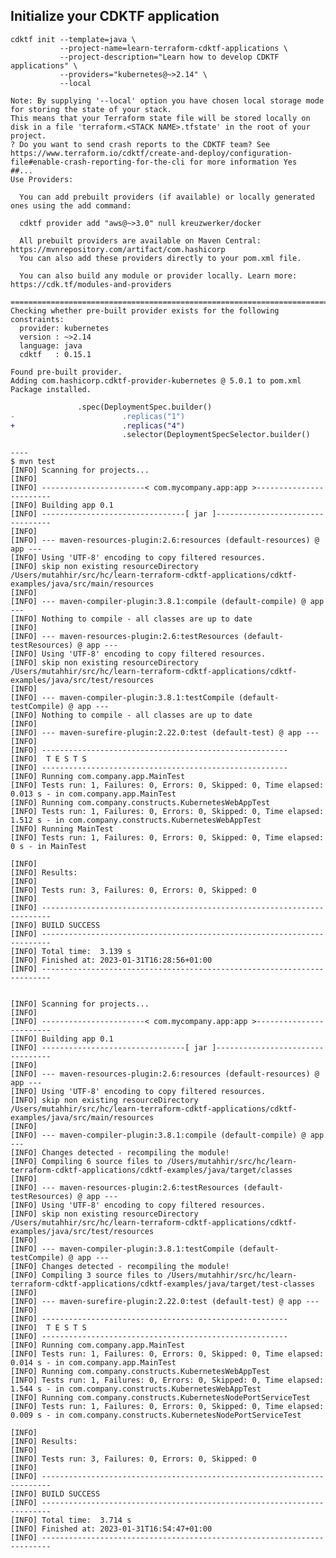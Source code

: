 ## Initialize your CDKTF application

```shell
cdktf init --template=java \
           --project-name=learn-terraform-cdktf-applications \
           --project-description="Learn how to develop CDKTF applications" \
           --providers="kubernetes@~>2.14" \
           --local
```

```shell
Note: By supplying '--local' option you have chosen local storage mode for storing the state of your stack.
This means that your Terraform state file will be stored locally on disk in a file 'terraform.<STACK NAME>.tfstate' in the root of your project.
? Do you want to send crash reports to the CDKTF team? See
https://www.terraform.io/cdktf/create-and-deploy/configuration-file#enable-crash-reporting-for-the-cli for more information Yes
##...
Use Providers:

  You can add prebuilt providers (if available) or locally generated ones using the add command:

  cdktf provider add "aws@~>3.0" null kreuzwerker/docker

  All prebuilt providers are available on Maven Central: https://mvnrepository.com/artifact/com.hashicorp
  You can also add these providers directly to your pom.xml file.

  You can also build any module or provider locally. Learn more: https://cdk.tf/modules-and-providers

========================================================================================================
Checking whether pre-built provider exists for the following constraints:
  provider: kubernetes
  version : ~>2.14
  language: java
  cdktf   : 0.15.1

Found pre-built provider.
Adding com.hashicorp.cdktf-provider-kubernetes @ 5.0.1 to pom.xml
Package installed.
```

```diff
               .spec(DeploymentSpec.builder()
-                        .replicas("1")
+                        .replicas("4")
                         .selector(DeploymentSpecSelector.builder()

```

```shell
----
$ mvn test
[INFO] Scanning for projects...
[INFO]
[INFO] -----------------------< com.mycompany.app:app >------------------------
[INFO] Building app 0.1
[INFO] --------------------------------[ jar ]---------------------------------
[INFO]
[INFO] --- maven-resources-plugin:2.6:resources (default-resources) @ app ---
[INFO] Using 'UTF-8' encoding to copy filtered resources.
[INFO] skip non existing resourceDirectory /Users/mutahhir/src/hc/learn-terraform-cdktf-applications/cdktf-examples/java/src/main/resources
[INFO]
[INFO] --- maven-compiler-plugin:3.8.1:compile (default-compile) @ app ---
[INFO] Nothing to compile - all classes are up to date
[INFO]
[INFO] --- maven-resources-plugin:2.6:testResources (default-testResources) @ app ---
[INFO] Using 'UTF-8' encoding to copy filtered resources.
[INFO] skip non existing resourceDirectory /Users/mutahhir/src/hc/learn-terraform-cdktf-applications/cdktf-examples/java/src/test/resources
[INFO]
[INFO] --- maven-compiler-plugin:3.8.1:testCompile (default-testCompile) @ app ---
[INFO] Nothing to compile - all classes are up to date
[INFO]
[INFO] --- maven-surefire-plugin:2.22.0:test (default-test) @ app ---
[INFO]
[INFO] -------------------------------------------------------
[INFO]  T E S T S
[INFO] -------------------------------------------------------
[INFO] Running com.company.app.MainTest
[INFO] Tests run: 1, Failures: 0, Errors: 0, Skipped: 0, Time elapsed: 0.013 s - in com.company.app.MainTest
[INFO] Running com.company.constructs.KubernetesWebAppTest
[INFO] Tests run: 1, Failures: 0, Errors: 0, Skipped: 0, Time elapsed: 1.512 s - in com.company.constructs.KubernetesWebAppTest
[INFO] Running MainTest
[INFO] Tests run: 1, Failures: 0, Errors: 0, Skipped: 0, Time elapsed: 0 s - in MainTest

[INFO]
[INFO] Results:
[INFO]
[INFO] Tests run: 3, Failures: 0, Errors: 0, Skipped: 0
[INFO]
[INFO] ------------------------------------------------------------------------
[INFO] BUILD SUCCESS
[INFO] ------------------------------------------------------------------------
[INFO] Total time:  3.139 s
[INFO] Finished at: 2023-01-31T16:28:56+01:00
[INFO] ------------------------------------------------------------------------
```

```shell

[INFO] Scanning for projects...
[INFO]
[INFO] -----------------------< com.mycompany.app:app >------------------------
[INFO] Building app 0.1
[INFO] --------------------------------[ jar ]---------------------------------
[INFO]
[INFO] --- maven-resources-plugin:2.6:resources (default-resources) @ app ---
[INFO] Using 'UTF-8' encoding to copy filtered resources.
[INFO] skip non existing resourceDirectory /Users/mutahhir/src/hc/learn-terraform-cdktf-applications/cdktf-examples/java/src/main/resources
[INFO]
[INFO] --- maven-compiler-plugin:3.8.1:compile (default-compile) @ app ---
[INFO] Changes detected - recompiling the module!
[INFO] Compiling 6 source files to /Users/mutahhir/src/hc/learn-terraform-cdktf-applications/cdktf-examples/java/target/classes
[INFO]
[INFO] --- maven-resources-plugin:2.6:testResources (default-testResources) @ app ---
[INFO] Using 'UTF-8' encoding to copy filtered resources.
[INFO] skip non existing resourceDirectory /Users/mutahhir/src/hc/learn-terraform-cdktf-applications/cdktf-examples/java/src/test/resources
[INFO]
[INFO] --- maven-compiler-plugin:3.8.1:testCompile (default-testCompile) @ app ---
[INFO] Changes detected - recompiling the module!
[INFO] Compiling 3 source files to /Users/mutahhir/src/hc/learn-terraform-cdktf-applications/cdktf-examples/java/target/test-classes
[INFO]
[INFO] --- maven-surefire-plugin:2.22.0:test (default-test) @ app ---
[INFO]
[INFO] -------------------------------------------------------
[INFO]  T E S T S
[INFO] -------------------------------------------------------
[INFO] Running com.company.app.MainTest
[INFO] Tests run: 1, Failures: 0, Errors: 0, Skipped: 0, Time elapsed: 0.014 s - in com.company.app.MainTest
[INFO] Running com.company.constructs.KubernetesWebAppTest
[INFO] Tests run: 1, Failures: 0, Errors: 0, Skipped: 0, Time elapsed: 1.544 s - in com.company.constructs.KubernetesWebAppTest
[INFO] Running com.company.constructs.KubernetesNodePortServiceTest
[INFO] Tests run: 1, Failures: 0, Errors: 0, Skipped: 0, Time elapsed: 0.009 s - in com.company.constructs.KubernetesNodePortServiceTest

[INFO]
[INFO] Results:
[INFO]
[INFO] Tests run: 3, Failures: 0, Errors: 0, Skipped: 0
[INFO]
[INFO] ------------------------------------------------------------------------
[INFO] BUILD SUCCESS
[INFO] ------------------------------------------------------------------------
[INFO] Total time:  3.714 s
[INFO] Finished at: 2023-01-31T16:54:47+01:00
[INFO] ------------------------------------------------------------------------
```
